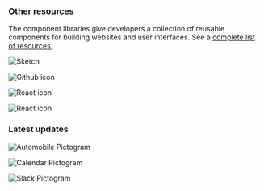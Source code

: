 


### Other resources

The component libraries give developers a collection of reusable components for
building websites and user interfaces. See a
[complete list of resources.](/resources)

<Row className="resource-card-group">
  <Column colMd={4} colLg={4} noGutterSm>
    <ResourceCard
      subTitle="Sketch Theme libraries"
      actionIcon="arrowRight"
      href="/resources#theme-libraries"
      >

![Sketch](./../images/icon/sketch-symbol.svg)

</ResourceCard>
  </Column>
  <Column colMd={4} colLg={4} noGutterSm>
   <ResourceCard
       subTitle="IBM.com Library Components Repo"
       href="https://github.com/carbon-design-system/ibm-dotcom-library"
       >

![Github icon](./../images/icon/github-icon.svg)

</ResourceCard>
  </Column>
<Column colLg={4} colMd={4} noGutterSm>
  <ResourceCard
    subTitle="IBM.com Library Components React Storybook"
    href="https://ibmdotcom-react.mybluemix.net/?path=/story/overview-get-started--default"
    >

![React icon](../images/icon/react-icon.svg)

  </ResourceCard>
</Column>
<Column colLg={4} colMd={4} noGutterSm>
  <ResourceCard
    subTitle="IBM.com Library Pattern React Storybook"
    href="https://ibmdotcom-patterns-react-experimental.mybluemix.net/?path=/story/overview--get-started"
    >

![React icon](../images/icon/react-icon.svg)

  </ResourceCard>
</Column>
</Row>

### Latest updates

<Row className="resource-card-group feature-card-group">
<Column colMd={4} colLg={4} noGutterSm>
<ResourceCard
    subTitle="View"
    title="Roadmap"
    actionIcon="arrowRight"
    aspectRatio="1:1"
    href="https://github.com/carbon-design-system/ibm-dotcom-library/wiki/Roadmap"
    >

![Automobile Pictogram](../images/icon/automobile.svg)

  </ResourceCard>
</Column>

<Column colMd={4} colLg={4} noGutterSm>
<ResourceCard
    subTitle="View"
    title="Release schedule"
    actionIcon="launch"
    aspectRatio="1:1"
    href="https://github.com/carbon-design-system/ibm-dotcom-library/issues"
    >

![Calendar Pictogram](../images/icon/calendar.svg)

  </ResourceCard>
</Column>

<Column colMd={4} colLg={4} noGutterSm>
<ResourceCard
    subTitle="Join"
    title="Slack community"
    actionIcon="launch"
    aspectRatio="1:1"
    href="https://cognitive-app.slack.com/archives/C2PLX8GQ6"
    >

![Slack Pictogram](../images/icon/slack-pictogram.svg)

  </ResourceCard>
</Column>
</Row>
